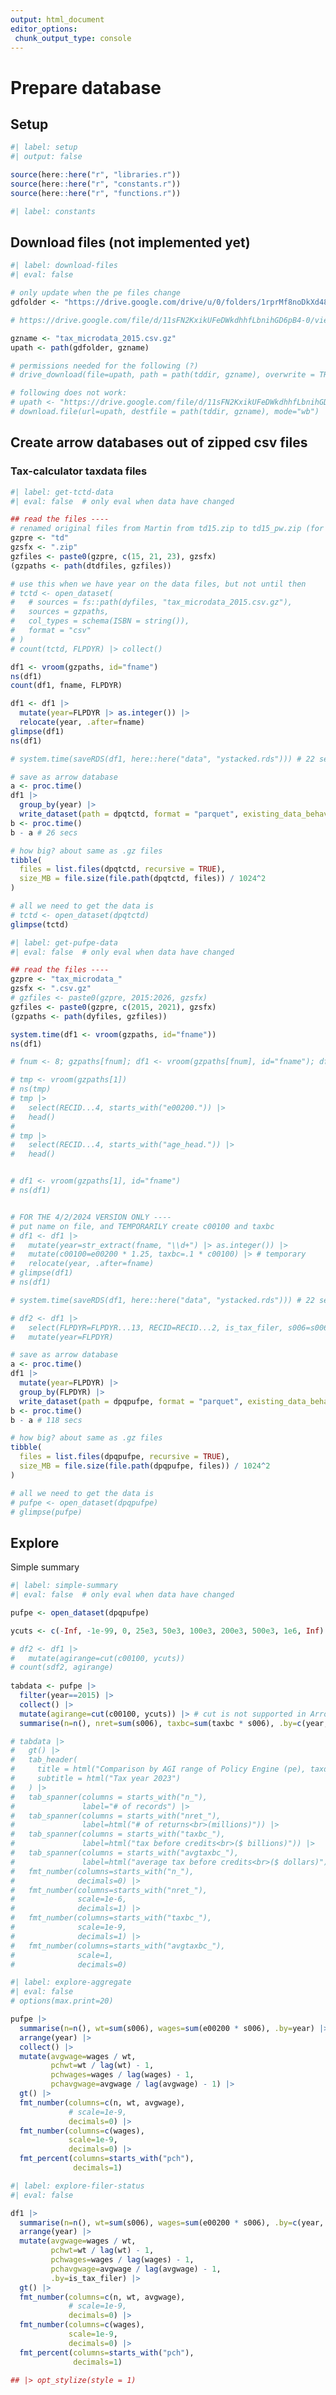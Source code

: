 ```yaml
---
output: html_document
editor_options: 
 chunk_output_type: console
---
```


# Prepare database

## Setup

```r
#| label: setup
#| output: false

source(here::here("r", "libraries.r"))
source(here::here("r", "constants.r"))
source(here::here("r", "functions.r"))

```

```{=html}
<!-- links


-->
```


```r
#| label: constants


```


## Download files (not implemented yet)

```r
#| label: download-files
#| eval: false

# only update when the pe files change
gdfolder <- "https://drive.google.com/drive/u/0/folders/1rprMf8noDkXd48OpwXCFBbFOpuyldaKZ"

# https://drive.google.com/file/d/11sFN2KxikUFeDWkdhhfLbnihGD6pB4-0/view?usp=drive_link

gzname <- "tax_microdata_2015.csv.gz"
upath <- path(gdfolder, gzname)

# permissions needed for the following (?)
# drive_download(file=upath, path = path(tddir, gzname), overwrite = TRUE)

# following does not work:
# upath <- "https://drive.google.com/file/d/11sFN2KxikUFeDWkdhhfLbnihGD6pB4-0/view?usp=drive_link"
# download.file(url=upath, destfile = path(tddir, gzname), mode="wb")

```


## Create arrow databases out of zipped csv files


### Tax-calculator taxdata files

```r
#| label: get-tctd-data
#| eval: false  # only eval when data have changed

## read the files ----
# renamed original files from Martin from td15.zip to td15_pw.zip (for password, etc.)
gzpre <- "td"
gzsfx <- ".zip"
gzfiles <- paste0(gzpre, c(15, 21, 23), gzsfx)
(gzpaths <- path(dtdfiles, gzfiles))

# use this when we have year on the data files, but not until then
# tctd <- open_dataset(
#   # sources = fs::path(dyfiles, "tax_microdata_2015.csv.gz"),
#   sources = gzpaths,
#   col_types = schema(ISBN = string()),
#   format = "csv"
# )
# count(tctd, FLPDYR) |> collect()

df1 <- vroom(gzpaths, id="fname")
ns(df1)
count(df1, fname, FLPDYR)

df1 <- df1 |> 
  mutate(year=FLPDYR |> as.integer()) |>
  relocate(year, .after=fname)
glimpse(df1)
ns(df1)

# system.time(saveRDS(df1, here::here("data", "ystacked.rds"))) # 22 secs

# save as arrow database
a <- proc.time()
df1 |>
  group_by(year) |>
  write_dataset(path = dpqtctd, format = "parquet", existing_data_behavior = "overwrite")
b <- proc.time()
b - a # 26 secs

# how big? about same as .gz files
tibble(
  files = list.files(dpqtctd, recursive = TRUE),
  size_MB = file.size(file.path(dpqtctd, files)) / 1024^2
)

# all we need to get the data is 
# tctd <- open_dataset(dpqtctd)
glimpse(tctd)


```


```r
#| label: get-pufpe-data
#| eval: false  # only eval when data have changed

## read the files ----
gzpre <- "tax_microdata_"
gzsfx <- ".csv.gz"
# gzfiles <- paste0(gzpre, 2015:2026, gzsfx)
gzfiles <- paste0(gzpre, c(2015, 2021), gzsfx)
(gzpaths <- path(dyfiles, gzfiles))

system.time(df1 <- vroom(gzpaths, id="fname"))
ns(df1)

# fnum <- 8; gzpaths[fnum]; df1 <- vroom(gzpaths[fnum], id="fname"); df1 |> ncol()

# tmp <- vroom(gzpaths[1])
# ns(tmp)
# tmp |> 
#   select(RECID...4, starts_with("e00200.")) |> 
#   head()
# 
# tmp |> 
#   select(RECID...4, starts_with("age_head.")) |> 
#   head()


# df1 <- vroom(gzpaths[1], id="fname")
# ns(df1)


# FOR THE 4/2/2024 VERSION ONLY ----
# put name on file, and TEMPORARILY create c00100 and taxbc
# df1 <- df1 |>
#   mutate(year=str_extract(fname, "\\d+") |> as.integer()) |>
#   mutate(c00100=e00200 * 1.25, taxbc=.1 * c00100) |> # temporary
#   relocate(year, .after=fname)
# glimpse(df1)
# ns(df1)

# system.time(saveRDS(df1, here::here("data", "ystacked.rds"))) # 22 secs

# df2 <- df1 |> 
#   select(FLPDYR=FLPDYR...13, RECID=RECID...2, is_tax_filer, s006=s006...12, MARS=MARS...3, c00100, e00200=e00200...6, taxbc) |> 
#   mutate(year=FLPDYR)

# save as arrow database
a <- proc.time()
df1 |>
  mutate(year=FLPDYR) |> 
  group_by(FLPDYR) |>
  write_dataset(path = dpqpufpe, format = "parquet", existing_data_behavior = "overwrite")
b <- proc.time()
b - a # 118 secs

# how big? about same as .gz files
tibble(
  files = list.files(dpqpufpe, recursive = TRUE),
  size_MB = file.size(file.path(dpqpufpe, files)) / 1024^2
)

# all we need to get the data is 
# pufpe <- open_dataset(dpqpufpe)
# glimpse(pufpe)


```


## Explore

Simple summary

```r
#| label: simple-summary
#| eval: false  # only eval when data have changed

pufpe <- open_dataset(dpqpufpe)

ycuts <- c(-Inf, -1e-99, 0, 25e3, 50e3, 100e3, 200e3, 500e3, 1e6, Inf)

# df2 <- df1 |> 
#   mutate(agirange=cut(c00100, ycuts))
# count(sdf2, agirange)
  
tabdata <- pufpe |> 
  filter(year==2015) |> 
  collect() |> 
  mutate(agirange=cut(c00100, ycuts)) |> # cut is not supported in Arrow so do this after collect
  summarise(n=n(), nret=sum(s006), taxbc=sum(taxbc * s006), .by=c(year, agirange))

# tabdata |> 
#   gt() |> 
#   tab_header(
#     title = html("Comparison by AGI range of Policy Engine (pe), taxdata same variables (td), and taxdata all variables (tdall)"),
#     subtitle = html("Tax year 2023")
#   ) |>
#   tab_spanner(columns = starts_with("n_"),
#               label="# of records") |> 
#   tab_spanner(columns = starts_with("nret_"),
#               label=html("# of returns<br>(millions)")) |> 
#   tab_spanner(columns = starts_with("taxbc_"),
#               label=html("tax before credits<br>($ billions)")) |>   
#   tab_spanner(columns = starts_with("avgtaxbc_"),
#               label=html("average tax before credits<br>($ dollars)")) |> 
#   fmt_number(columns=starts_with("n_"),
#              decimals=0) |> 
#   fmt_number(columns=starts_with("nret_"),
#              scale=1e-6,
#              decimals=1) |> 
#   fmt_number(columns=starts_with("taxbc_"),
#              scale=1e-9,
#              decimals=1) |> 
#   fmt_number(columns=starts_with("avgtaxbc_"),
#              scale=1,
#              decimals=0) 
```


<!-- ### Simple totals by year -->

```r
#| label: explore-aggregate
#| eval: false
# options(max.print=20)

pufpe |> 
  summarise(n=n(), wt=sum(s006), wages=sum(e00200 * s006), .by=year) |> 
  arrange(year) |> 
  collect() |> 
  mutate(avgwage=wages / wt,
         pchwt=wt / lag(wt) - 1,
         pchwages=wages / lag(wages) - 1,
         pchavgwage=avgwage / lag(avgwage) - 1) |> 
  gt() |> 
  fmt_number(columns=c(n, wt, avgwage),
             # scale=1e-9,
             decimals=0) |> 
  fmt_number(columns=c(wages),
             scale=1e-9,
             decimals=0) |> 
  fmt_percent(columns=starts_with("pch"),
              decimals=1)

```


<!-- ### Totals by year and filer status -->

```r
#| label: explore-filer-status
#| eval: false

df1 |> 
  summarise(n=n(), wt=sum(s006), wages=sum(e00200 * s006), .by=c(year, is_tax_filer)) |> 
  arrange(year) |> 
  mutate(avgwage=wages / wt,
         pchwt=wt / lag(wt) - 1,
         pchwages=wages / lag(wages) - 1,
         pchavgwage=avgwage / lag(avgwage) - 1,
         .by=is_tax_filer) |> 
  gt() |> 
  fmt_number(columns=c(n, wt, avgwage),
             # scale=1e-9,
             decimals=0) |> 
  fmt_number(columns=c(wages),
             scale=1e-9,
             decimals=0) |> 
  fmt_percent(columns=starts_with("pch"),
              decimals=1)

## |> opt_stylize(style = 1) 

```

